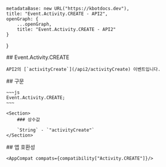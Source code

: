 
    metadataBase: new URL("https://kbotdocs.dev"),
    title: "Event.Activity.CREATE - API2",
    openGraph: {
        ...openGraph,
        title: "Event.Activity.CREATE - API2"
    }
}

<Section>
    ## Event.Activity.CREATE

    API2의 [`activityCreate`](/api2/activityCreate) 이벤트입니다.
</Section>
<Section>
    ## 구문

    ~~~js
    Event.Activity.CREATE;
    ~~~

    <Section>
        ### 상수값

        `String` - `"activityCreate"`
    </Section>
</Section>
<Section>
    ## 앱 호환성

    <AppCompat compats={compatibility["Activity.CREATE"]}/>
</Section>